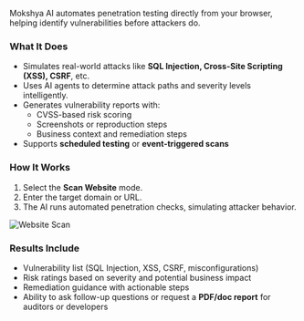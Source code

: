 Mokshya AI automates penetration testing directly from your browser, helping identify vulnerabilities before attackers do.  

### What It Does
- Simulates real-world attacks like **SQL Injection, Cross-Site Scripting (XSS), CSRF**, etc.  
- Uses AI agents to determine attack paths and severity levels intelligently.  
- Generates vulnerability reports with:  
  - CVSS-based risk scoring  
  - Screenshots or reproduction steps  
  - Business context and remediation steps  
- Supports **scheduled testing** or **event-triggered scans**  

### How It Works
1. Select the **Scan Website** mode.  
2. Enter the target domain or URL.  
3. The AI runs automated penetration checks, simulating attacker behavior.  

![Website Scan](../assets/website-scan.png)  

### Results Include
- Vulnerability list (SQL Injection, XSS, CSRF, misconfigurations)  
- Risk ratings based on severity and potential business impact  
- Remediation guidance with actionable steps  
- Ability to ask follow-up questions or request a **PDF/doc report** for auditors or developers  

